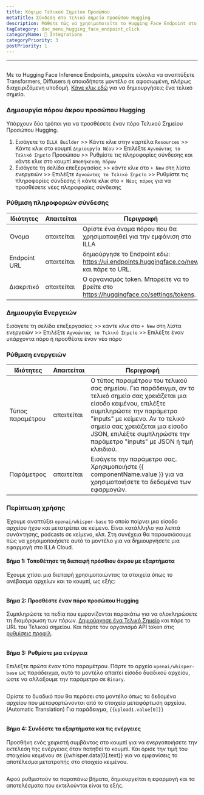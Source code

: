 ```yaml
---
title: Κόψιμο Τελικού Σημείου Προσώπου
metaTitle: Σύνδεση στο τελικό σημείο προσώπου Hugging
description: Μάθετε πώς να χρησιμοποιείτε το Hugging Face Endpoint στο ILLA
tagCategory: doc_menu_hugging_face_endpoint_click
categoryName: 🔨 Integrations
categoryPriority: 3
postPriority: 1
---
```


* * *

## <Heading hidden>Τερματισμός σημείου πρόσοψης</Heading>

Με το Hugging Face Inference Endpoints, μπορείτε εύκολα να αναπτύξετε Transformers, Diffusers ή οποιοδήποτε μοντέλο σε αφοσιωμένη, πλήρως διαχειριζόμενη υποδομή. [Κάνε κλικ εδώ](https://ui.endpoints.huggingface.co/new) για να δημιουργήσεις ένα τελικό σημείο. 

### Δημιουργία πόρου άκρου προσώπου Hugging

Υπάρχουν δύο τρόποι για να προσθέσετε έναν πόρο Τελικού Σημείου Προσώπου Hugging. 

1.  Εισάγετε το `ILLA Builder` >> Κάντε κλικ στην καρτέλα `Resources` >> Κάντε κλικ στο κουμπί `Δημιουργία Νέου` >> Επιλέξτε `Αγνοώντας το Τελικό Σημείο` Προσώπου >> Ρυθμίστε τις πληροφορίες σύνδεσης και κάντε κλικ στο κουμπί `Αποθήκευση πόρων`
2.  Εισάγετε τη σελίδα επεξεργασίας >> κάντε κλικ στο `+ New` στη λίστα ενεργειών >> Επιλέξτε `Αγνοώντας το Τελικό Σημείο` >> Ρυθμίστε τις πληροφορίες σύνδεσης ή κάντε κλικ στο `+ Νέος πόρος` για να προσθέσετε νέες πληροφορίες σύνδεσης

### Ρύθμιση πληροφοριών σύνδεσης

| Ιδιότητες    | Απαιτείται | Περιγραφή                                                                              |
| ------------ | ---------- | -------------------------------------------------------------------------------------- |
| Όνομα        | απαιτείται | Ορίστε ένα όνομα πόρου που θα χρησιμοποιηθεί για την εμφάνιση στο ILLA                 |
| Endpoint URL | απαιτείται | δημιούργησε το Endpoint εδώ: https://ui.endpoints.huggingface.co/new και πάρε το URL.  |
| Διακριτικό   | απαιτείται | Ο οργανισμός token. Μπορείτε να το βρείτε στο https://huggingface.co/settings/tokens.  |

### Δημιουργία Ενεργειών

Εισάγετε τη σελίδα επεξεργασίας >> κάντε κλικ στο `+ New` στη λίστα ενεργειών >> Επιλέξτε `Αγνοώντας το Τελικό Σημείο` >> Επιλέξτε έναν υπάρχοντα πόρο ή προσθέστε έναν νέο πόρο

### Ρύθμιση ενεργειών

| Ιδιότητες        | Απαιτείται | Περιγραφή                                                                                                                                                                                                                                                                                            |
| ---------------- | ---------- | ---------------------------------------------------------------------------------------------------------------------------------------------------------------------------------------------------------------------------------------------------------------------------------------------------- |
| Τύπος παραμέτρου | απαιτείται | Ο τύπος παραμέτρου του τελικού σας σημείου. Για παράδειγμα, αν το τελικό σημείο σας χρειάζεται μια είσοδο κειμένου, επιλέξτε συμπληρώστε την παράμετρο "inputs" με κείμενο. Αν το τελικό σημείο σας χρειάζεται μια είσοδο JSON, επιλέξτε συμπληρώστε την παράμετρο "inputs" με JSON ή τιμή κλειδιού. |
| Παράμετρος       | απαιτείται | Εισάγετε την παράμετρο σας. Χρησιμοποιήστε {{ componentName.value }} για να χρησιμοποιήσετε τα δεδομένα των εφαρμογών.                                                                                                                                                                               |

### Περίπτωση χρήσης

Έχουμε αναπτύξει `openai/whisper-base` το οποίο παίρνει μια είσοδο αρχείου ήχου και μετατρέπει σε κείμενο. Είναι κατάλληλο για λεπτά συνάντησης, podcasts σε κείμενο, κλπ. Στη συνέχεια θα παρουσιάσουμε πώς να χρησιμοποιήσετε αυτό το μοντέλο για να δημιουργήσετε μια εφαρμογή στο ILLA Cloud.

#### Βήμα 1: Τοποθέτησε τη διεπαφή πρόσθιου άκρου με εξαρτήματα

Έχουμε χτίσει μια διεπαφή χρησιμοποιώντας τα στοιχεία όπως το ανέβασμα αρχείων και το κουμπί, ως εξής:

<img src='https://cdn.illacloud.com/official-website/img/docs/connect/hf1.png' alt="" />

#### Βήμα 2: Προσθέστε έναν πόρο προσώπου Hugging

Συμπληρώστε τα πεδία που εμφανίζονται παρακάτω για να ολοκληρώσετε τη διαμόρφωση των πόρων. [Δημιούργησε ένα Τελικό Σημείο](https://ui.endpoints.huggingface.co/new) και πάρε το URL του Τελικού σημείου. Και πάρτε τον οργανισμό API token στις [ρυθμίσεις προφίλ](https://huggingface.co/settings/tokens). 

<img src='https://cdn.illacloud.com/official-website/img/docs/connect/hf2.png' alt="" />

#### Βήμα 3: Ρυθμίστε μια ενέργεια

Επιλέξτε πρώτα έναν τύπο παραμέτρου. Πάρτε το αρχείο `openai/whisper-base` ως παράδειγμα, αυτό το μοντέλο απαιτεί είσοδο δυαδικού αρχείου, ώστε να αλλάξουμε την παράμετρο σε `Binary`.

<img src='https://cdn.illacloud.com/official-website/img/docs/connect/hf3.png' alt="" />

Ορίστε το δυαδικό που θα περάσει στο μοντέλο όπως τα δεδομένα αρχείου που μεταφορτώνονται από το στοιχείο μεταφόρτωση αρχείου. (Automatic Translation) Για παράδειγμα, `{{upload1.value[0]}}`

<img src='https://cdn.illacloud.com/official-website/img/docs/connect/hf4.png' alt="" />

#### Βήμα 4: Συνδέστε τα εξαρτήματα και τις ενέργειες

Προσθήκη ενός χειριστή συμβάντος στο κουμπί για να ενεργοποιήσετε την εκτέλεση της ενέργειας όταν πατηθεί το κουμπί. Και όρισε την τιμή του στοιχείου κειμένου σε {{whisper.data[0].text}} για να εμφανίσεις το αποτέλεσμα μετατροπής στο στοιχείο κειμένου. 

<img src='https://cdn.illacloud.com/official-website/img/docs/connect/hf5.png' alt="" />

Αφού ρυθμιστούν τα παραπάνω βήματα, δημιουργείται η εφαρμογή και τα αποτελέσματα που εκτελούνται είναι τα εξής.

<img src='https://cdn.illacloud.com/official-website/img/docs/connect/hf6.gif' alt="" />
